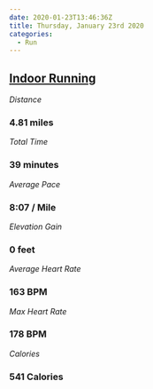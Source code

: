 ```yaml
---
date: 2020-01-23T13:46:36Z
title: Thursday, January 23rd 2020
categories:
  - Run
---
```

## [Indoor Running](https://www.strava.com/activities/3036904683)

_Distance_

### 4.81 miles

_Total Time_

### 39 minutes

_Average Pace_

### 8:07 / Mile

_Elevation Gain_

### 0 feet

_Average Heart Rate_

### 163 BPM

_Max Heart Rate_

### 178 BPM

_Calories_

### 541 Calories